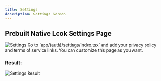 ```yaml
---
title: Settings
description: Settings Screen
---
```


## Prebuilt Native Look Settings Page

<Frame className="flex flex-row w-full h-full gap-2">
<img src="/images/screens/settings.png" alt="Settings"  className="rounded-lg mr-4" />  
</Frame>

<Warning>
    Go to `app/(auth)/settings/index.tsx` and add your privacy policy and terms of service links.
</Warning>

<Info>
  You can customize this page as you want.
</Info>


### Result:

<Frame className="w-3/4 aspect-square">
<img src="/images/mockups/settings.png" alt="Settings Result" width={300} />  
</Frame>    

